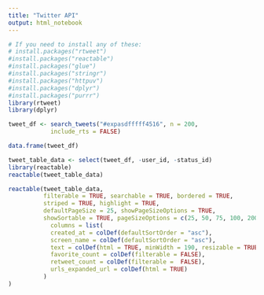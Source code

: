 ---
title: "Twitter API"
output: html_notebook
---
 

```{r}
# If you need to install any of these:
# install.packages("rtweet")
#install.packages("reactable")
#install.packages("glue")
#install.packages("stringr")
#install.packages("httpuv")
#install.packages("dplyr")
#install.packages("purrr")
library(rtweet)
library(dplyr)
```

```{r}
tweet_df <- search_tweets("#expasdfffff4516", n = 200, 
            include_rts = FALSE)

data.frame(tweet_df)
```

```{r}
tweet_table_data <- select(tweet_df, -user_id, -status_id)
library(reactable)
reactable(tweet_table_data)
```


```{r}
reactable(tweet_table_data, 
          filterable = TRUE, searchable = TRUE, bordered = TRUE, 
          striped = TRUE, highlight = TRUE,
          defaultPageSize = 25, showPageSizeOptions = TRUE, 
          showSortable = TRUE, pageSizeOptions = c(25, 50, 75, 100, 200), defaultSortOrder = "desc",
            columns = list(
            created_at = colDef(defaultSortOrder = "asc"),
            screen_name = colDef(defaultSortOrder = "asc"),
            text = colDef(html = TRUE, minWidth = 190, resizable = TRUE),
            favorite_count = colDef(filterable = FALSE),
            retweet_count = colDef(filterable =  FALSE),
            urls_expanded_url = colDef(html = TRUE)
          )
) 
```

```{r}

```

